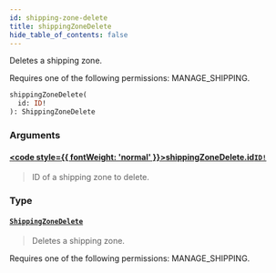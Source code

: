 ```yaml
---
id: shipping-zone-delete
title: shippingZoneDelete
hide_table_of_contents: false
---
```








Deletes a shipping zone. 

Requires one of the following permissions: MANAGE_SHIPPING.

```graphql
shippingZoneDelete(
  id: ID!
): ShippingZoneDelete
```


### Arguments

#### [<code style={{ fontWeight: 'normal' }}>shippingZoneDelete.<b>id</b></code>](#)<Bullet />[`ID!`](../../../developer/api-reference/scalars/id) <Badge class="secondary" text="non-null"/> <Badge class="secondary" text="scalar"/>
> ID of a shipping zone to delete.
> 

### Type

#### [`ShippingZoneDelete`](../../../developer/api-reference/objects/shipping-zone-delete) <Badge class="secondary" text="object"/>
> Deletes a shipping zone. 

Requires one of the following permissions: MANAGE_SHIPPING.
> 





